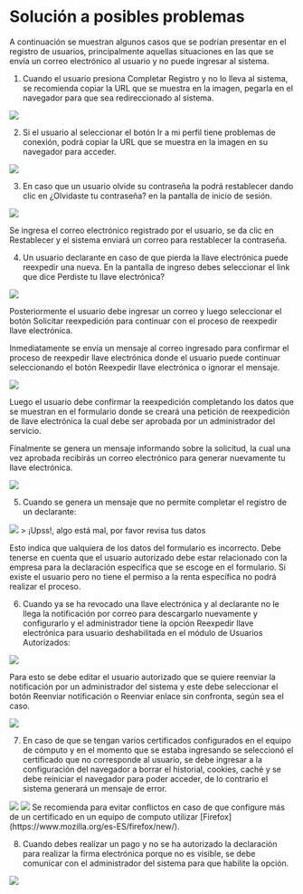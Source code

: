 # Solución a posibles problemas
A continuación se muestran algunos casos que se podrían presentar en el registro de usuarios, principalmente aquellas situaciones en las que se envía un correo electrónico al usuario y no puede ingresar al sistema.

1. Cuando el usuario presiona Completar Registro y no lo lleva al sistema, se recomienda copiar la URL que se muestra en la imagen, pegarla en el navegador para que sea redireccionado al sistema.

<img src="/Selfdeclarations/complete_registration_button.png"/>

2. Si el usuario al seleccionar el botón Ir a mi perfil tiene problemas de conexión, podrá copiar la URL que se muestra en la imagen en su navegador para acceder.

<img src="/Selfdeclarations/go_to_my_profile.png"/>

3. En caso que un usuario olvide su contraseña la podrá restablecer dando clic en ¿Olvidaste tu contraseña? en la pantalla de inicio de sesión.

<img src="/Selfdeclarations/reset_password.png"/>

Se ingresa el correo electrónico registrado por el usuario, se da clic en Restablecer y el sistema enviará un correo para restablecer la contraseña.

4. Un usuario declarante en caso de que pierda la llave electrónica puede reexpedir una nueva. En la pantalla de ingreso debes seleccionar el link que dice Perdiste tu llave electrónica?

<img src="/Selfdeclarations/lose_electronic_key.png"/>

Posteriormente el usuario debe ingresar un correo y luego seleccionar el botón Solicitar reexpedición para continuar con el proceso de reexpedir llave electrónica.

Inmediatamente se envía un mensaje al correo ingresado para confirmar el proceso de reexpedir llave electrónica donde el usuario puede continuar seleccionando el botón Reexpedir llave electrónica o ignorar el mensaje.

<img src="/Selfdeclarations/Reissue electronic key.png"/>

Luego el usuario debe confirmar la reexpedición completando los datos que se muestran en el formulario donde se creará una petición de reexpedición de llave electrónica la cual debe ser aprobada por un administrador del servicio.

Finalmente se genera un mensaje informando sobre la solicitud, la cual una vez aprobada recibirás un correo electrónico para generar nuevamente tu llave electrónica.

<img src="/Selfdeclarations/reshipment_request_information_message.png"/>

5. Cuando se genera un mensaje que no permite completar el registro de un declarante:

<img src="/Selfdeclarations/error_message__declarant_record.png"/>
> ¡Upss!, algo está mal, por favor revisa tus datos

Esto indica que ualquiera de los datos del formulario es incorrecto. Debe tenerse en cuenta que el usuario autorizado debe estar relacionado con la empresa para la declaración específica que se escoge en el formulario. Si existe el usuario pero no tiene el permiso a la renta específica no podrá realizar el proceso.

6. Cuando ya se ha revocado una llave electrónica y al declarante no le llega la notificación por correo para descargarlo nuevamente y configurarlo y el administrador tiene la opción Reexpedir llave electrónica para usuario deshabilitada en el módulo de Usuarios Autorizados:

<img src="/Selfdeclarations/reissue_user_electronic_key.png"/>

Para esto se debe editar el usuario autorizado que se quiere reenviar la notificación por un administrador del sistema y este debe seleccionar el botón Reenviar notificación o Reenviar enlace sin confronta, según sea el caso.

<img src="/Selfdeclarations/resend_notification.png"/>

7. En caso de que se tengan varios certificados configurados en el equipo de cómputo y en el momento que se estaba ingresando se seleccionó el certificado que no corresponde al usuario, se debe ingresar a la configuración del navegador a borrar el historial, cookies, caché y se debe reiniciar el navegador para poder acceder, de lo contrario el sistema generará un mensaje de error.

<img src="/Selfdeclarations/clear_cache.png"/>
<img src="/Selfdeclarations/certificate_error_message.png"/>

<Note>
    Se recomienda para evitar conflictos en caso de que configure más de un certificado en un equipo de computo utilizar [Firefox](https://www.mozilla.org/es-ES/firefox/new/).
</Note>

8. Cuando debes realizar un pago y no se ha autorizado la declaración para realizar la firma electrónica porque no es visible, se debe comunicar con el administrador del sistema para que habilite la opción.

<img src="/Selfdeclarations/enable_payment_option.png"/>

